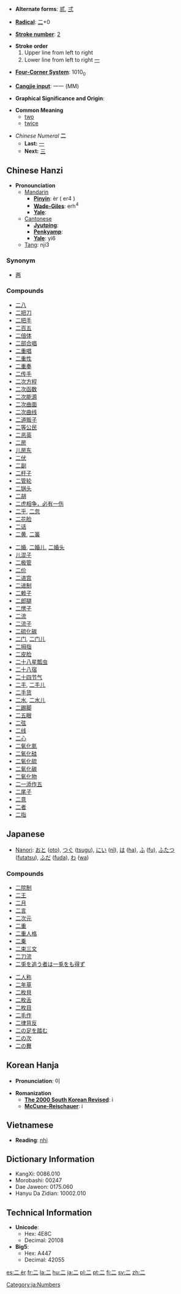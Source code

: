 * '''Alternate forms''': [[贰]], [[弍]]

* '''[[Wiktionary:Chinese radical index| Radical]]''': [[Wiktionary:Chinese radical index 二|二]]+0

* '''[[Wiktionary:Chinese total strokes index|Stroke number]]''': [[Wiktionary:Chinese total strokes index 2|2]]

* '''Stroke order'''
*# Upper line from left to right
*# Lower line from left to right [[一]]

* '''[[Wiktionary:Chinese four corner index|Four-Corner System]]''': 1010<sub>0</sub>

* '''[[Wiktionary:Chinese Cangjie index|Cangjie input]]''': 一一 (MM)

* '''Graphical Significance and Origin''': 

* '''Common Meaning'''
** [[two]]
** [[twice]]

*''Chinese Numeral'' '''二'''
**'''Last:''' [[一]]
**'''Next:''' [[三]]

== Chinese Hanzi ==

*'''Pronounciation '''
**[[Mandarin]]
***'''[[Pinyin]]''': èr ( er4 )
***'''[[Wade-Giles]]''': erh<sup>4</sup>
***'''[[Yale]]''': 
**[[Cantonese]]
***'''[[Jyutping]]''': 
***'''[[Penkyamp]]''':
***'''[[Yale]]''': yi6
**[[Tang]]: nji3

===Synonym===
*[[两]]

===Compounds===
{{top}}
*[[二八]]
*[[二把刀]]
*[[二把手]]
*[[二百五]]
*[[二倍体]]
*[[二部合唱]]
*[[二重唱]]
*[[二重性]]
*[[二重奏]]
*[[二传手]]
*[[二次方程]]
*[[二次函数]]
*[[二次能源]]
*[[二次曲面]]
*[[二次曲线]]
*[[二道贩子]]
*[[二等公民]]
*[[二恶英]]
*[[二房]]
*[[儿房东]]
*[[二伏]]
*[[二副]]
*[[二杆子]]
*[[二管轮]]
*[[二锅头]]
*[[二胡]]
*[[二虎相争，必有一伤]]
*[[二乎]], [[二忽]]
*[[二花脸]]
*[[二话]]
*[[二黄]], [[二簧]]
{{mid}}
*[[二婚]], [[二婚儿]], [[二婚头]]
*[[儿混子]]
*[[二极管]]
*[[二价]]
*[[二进宫]]
*[[二进制]]
*[[二赖子]]
*[[二郎腿]]
*[[二愣子]]
*[[二流]]
*[[二流子]]
*[[二硫化碳]]
*[[二门]], [[二门儿]]
*[[二拇指]]
*[[二皮脸]]
*[[二十八星瓢虫]]
*[[二十八宿]]
*[[二十四节气]]
*[[二手]], [[二手儿]]
*[[二手货]]
*[[二水]], [[二水儿]]
*[[二踢脚]]
*[[二五眼]]
*[[二弦]]
*[[二线]]
*[[二心]]
*[[二氧化氮]]
*[[二氧化硅]]
*[[二氧化硫]]
*[[二氧化碳]]
*[[二氧化物]]
*[[二一添作五]]
*[[二尾子]]
*[[二意]]
*[[二者]]
*[[二指]]
{{bottom}}

==Japanese==

{{kanji|[[に]] ([[ni]]), [[じ]] ([[ji]])|[[ふた]] ([[futa]]), [[ふたたび|ふたた{び}]] (futata{bi}), [[ふたつ|ふた{つ}]] (futa{tsu})}}
*[[Nanori]]: [[おと]] ([[oto]]), [[つぐ]] ([[tsugu]]), [[にい]] ([[nî]]), [[は]] ([[ha]]), [[ふ]] ([[fu]]), [[ふたつ]] ([[futatsu]]), [[ふだ]] ([[fuda]]), [[わ]] ([[wa]])

===Compounds===
{{top}}
*[[二院制]]
*[[二王]]
*[[二月]]
*[[二言]]
*[[二次元]]
*[[二重]]
*[[二重人格]]
*[[二乗]]
*[[二束三文]]
*[[二刀流]]
*[[二兎を追う者は一兎をも得ず]]
{{mid}}
*[[二人称]]
*[[二年草]]
*[[二枚貝]]
*[[二枚舌]]
*[[二枚目]]
*[[二毛作]]
*[[二律背反]]
*[[二の足を踏む]]
*[[二の次]]
*[[二の舞]]
{{bottom}}

== Korean Hanja ==

* '''Pronunciation''': 이

* '''Romanization'''
** '''[[The 2000 South Korean Revised Romanization|The 2000 South Korean Revised]]''': i
** '''[[McCune-Reischauer]]''': i

== Vietnamese ==

* '''Reading''': [[nhì]]

== Dictionary Information ==

* KangXi: 0086.010
* Morobashi: 00247
* Dae Jaweon: 0175.060
* Hanyu Da Zidian: 10002.010

== Technical Information ==

* '''Unicode''':
** Hex: 4E8C
** Decimal: 20108
* '''Big5''':
** Hex: A447
** Decimal: 42055

[[Category:ja:Numbers]]

[[es:二 èr]]
[[fr:二]]
[[la:二]]
[[hu:二]]
[[ja:二]]
[[pl:二]]
[[pt:二]]
[[fi:二]]
[[sv:二]]
[[zh:二]]